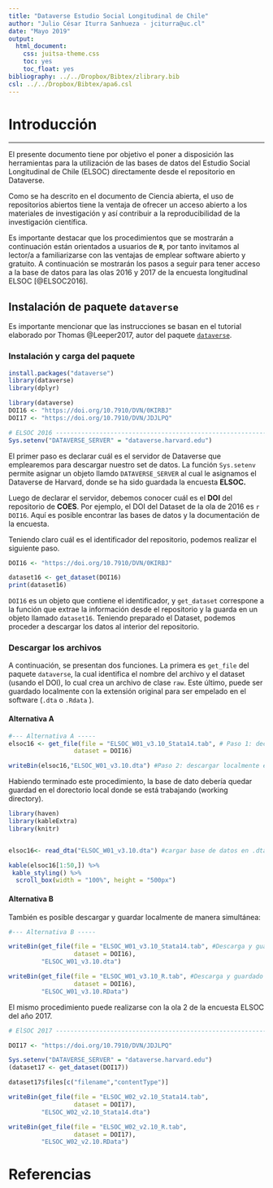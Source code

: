 ```yaml
---
title: "Dataverse Estudio Social Longitudinal de Chile"
author: "Julio César Iturra Sanhueza - jciturra@uc.cl"
date: "Mayo 2019"
output:
  html_document: 
    css: juitsa-theme.css
    toc: yes
    toc_float: yes
bibliography: ../../Dropbox/Bibtex/zlibrary.bib
csl: ../../Dropbox/Bibtex/apa6.csl
---
```


# Introducción

***

El presente documento tiene por objetivo el poner a disposición las herramientas para la utilización de las bases de datos del Estudio Social Longitudinal de Chile (ELSOC) directamente desde el repositorio en Dataverse.

Como se ha descrito en el documento de Ciencia abierta, el uso de repositorios abiertos tiene la ventaja de ofrecer un acceso abierto a los materiales de investigación y así contribuir a la reproducibilidad de la investigación científica. 

Es importante destacar que los procedimientos que se mostrarán a continuación están orientados a usuarios de **`R`**, por tanto invitamos al lector/a a familiarizarse con las ventajas de emplear software abierto y gratuito. A continuación se mostrarán los pasos a seguir para tener acceso a la base de datos para las olas 2016 y 2017 de la encuesta longitudinal ELSOC [@ELSOC2016].

## Instalación de paquete `dataverse`

Es importante mencionar que las instrucciones se basan en el tutorial elaborado por Thomas @Leeper2017, autor del paquete [`dataverse`](https://cran.r-project.org/web/packages/dataverse/index.html).

### Instalación y carga del paquete
```r
install.packages("dataverse")
library(dataverse)
library(dplyr)
```

```r
library(dataverse)
DOI16 <- "https://doi.org/10.7910/DVN/0KIRBJ"
DOI17 <- "https://doi.org/10.7910/DVN/JDJLPQ"
```


```r

# ELSOC 2016 --------------------------------------------------------------
Sys.setenv("DATAVERSE_SERVER" = "dataverse.harvard.edu")
```

El primer paso es declarar cuál es el servidor de Dataverse que emplearemos para descargar nuestro set de datos. La función `Sys.setenv` permite asignar un objeto llamdo `DATAVERSE_SERVER` al cual le asignamos el Dataverse de Harvard, donde se ha sido guardada la encuesta **ELSOC.**

Luego de declarar el servidor, debemos conocer cuál es el **DOI** del repositorio de **COES**. Por ejemplo, el DOI del Dataset de la ola de 2016 es `r DOI16`. Aquí es posible encontrar las bases de datos y la documentación de la encuesta.

Teniendo claro cuál es el identificador del repositorio, podemos realizar el siguiente paso.     

```r
DOI16 <- "https://doi.org/10.7910/DVN/0KIRBJ"

dataset16 <- get_dataset(DOI16)
print(dataset16)
```

`DOI16` es un objeto que contiene el identificador, y `get_dataset` correspone a la función que extrae la información desde el repositorio y la guarda en un objeto llamado `dataset16`. Teniendo preparado el Dataset, podemos proceder a descargar los datos al interior del repositorio.


### Descargar los archivos

A continuación, se presentan dos funciones. La primera es `get_file` del paquete `dataverse`, la cual identifica el nombre del archivo y el dataset (usando el DOI), lo cual crea un archivo de clase `raw`. Este último, puede ser guardado localmente con la extensión original para ser empelado en el software (`.dta` o `.Rdata` ).

#### Alternativa A
```r
#--- Alternativa A -----
elsoc16 <- get_file(file = "ELSOC_W01_v3.10_Stata14.tab", # Paso 1: declarar base de datos y descargar
                  dataset = DOI16)

writeBin(elsoc16,"ELSOC_W01_v3.10.dta") #Paso 2: descargar localmente el archivo en su respectiva extensión

```

Habiendo terminado este procedimiento, la base de dato debería quedar guardad en el dorectorio local donde se está trabajando (working directory).  

```r
library(haven)
library(kableExtra)
library(knitr)


elsoc16<- read_dta("ELSOC_W01_v3.10.dta") #cargar base de datos en .dta

kable(elsoc16[1:50,]) %>% 
 kable_styling() %>%
  scroll_box(width = "100%", height = "500px")
```



#### Alternativa B

También es posible descargar y guardar localmente de manera simultánea:

```r
#--- Alternativa B -----

writeBin(get_file(file = "ELSOC_W01_v3.10_Stata14.tab", #Descarga y guardado local en .dta
                  dataset = DOI16), 
         "ELSOC_W01_v3.10.dta")

writeBin(get_file(file = "ELSOC_W01_v3.10_R.tab", #Descarga y guardado local en .RData
                  dataset = DOI16), 
         "ELSOC_W01_v3.10.RData")
```

El mismo procedimiento puede realizarse con la ola 2 de la encuesta ELSOC del año 2017. 

```r
# ElSOC 2017 --------------------------------------------------------------

DOI17 <- "https://doi.org/10.7910/DVN/JDJLPQ"

Sys.setenv("DATAVERSE_SERVER" = "dataverse.harvard.edu")
(dataset17 <- get_dataset(DOI17))

dataset17$files[c("filename","contentType")]

```

```r
writeBin(get_file(file = "ELSOC_W02_v2.10_Stata14.tab", 
                  dataset = DOI17), 
         "ELSOC_W02_v2.10_Stata14.dta")

writeBin(get_file(file = "ELSOC_W02_v2.10_R.tab", 
                  dataset = DOI17), 
         "ELSOC_W02_v2.10.RData")
```

# Referencias 
